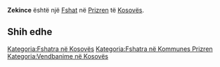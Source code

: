 {{Fshat në Kosovës
 | Emri                = Zekince
| srp_N_name = Zekince
| srp_N_FULL_NAME_RO = Zekince
| srp_N_FULL_NAME_ND_RO = Zekince
| srp_N_SORT_NAME_RG = ZEKINCE
| srp_N_FULL_NAME_RG = Zekince
| srp_N_FULL_NAME_ND_RG = Zekince
| srp_V_name = Mužljak
| srp_V_FULL_NAME_RO = Mužljak
| srp_V_FULL_NAME_ND_RO = Muzljak
| srp_V_SORT_NAME_RG = MUZLJAK
| srp_V_FULL_NAME_RG = Mužljak
| srp_V_FULL_NAME_ND_RG = Muzljak

 | Emri (Rasa dhanore) = 
 | Figura              = 
 | Shteti              = Kosovo
 | Komuna              = Prizren
 | Kodi postar         = 
 | Sipërfaqja          = 

 | Popullsia           = 

 | Regj. i popullsisë  = 
 | Dend. e popullsisë  = 
 | Faqja zyrtare       = 
 <!--- Koordinatat ----> 
 | Gjerësia            = 42.265833
 | Gjatësia            = 20.808889
 | Lartësia            = 
}}
'''Zekince''' është një [[Fshat]] në [[Prizren]] të [[Kosovës]].

<!-- == Gjeografia == -->
<!-- == Historia == -->
<!-- == Demografia == -->
== Shih edhe ==
{{Komuna Prizren}}
{{Kosovo-Administrata-Cung}}

[[Kategoria:Fshatra në Kosovës]]
[[Kategoria:Fshatra në Kommunes Prizren]]
[[Kategoria:Vendbanime në Kosovës]]